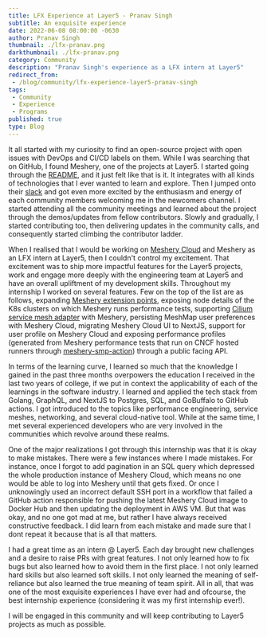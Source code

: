 ```yaml
---
title: LFX Experience at Layer5 - Pranav Singh
subtitle: An exquisite experience
date: 2022-06-08 08:00:00 -0630
author: Pranav Singh
thumbnail: ./lfx-pranav.png
darkthumbnail: ./lfx-pranav.png
category: Community
description: "Pranav Singh's experience as a LFX intern at Layer5"
redirect_from:
 - /blog/community/lfx-experience-layer5-pranav-singh
tags:
 - Community
 - Experience
 - Programs
published: true
type: Blog
---
```



<BlogWrapper>

It all started with my curiosity to find an open-source project with open issues with DevOps and CI/CD labels on them. 
While I was searching that on GitHub, I found <Link to="/service-mesh-management/meshery">Meshery</Link>, one of the projects at Layer5. I started going through the 
[README](https://github.com/meshery/meshery#readme), and it just felt like that is it. 
It integrates with all kinds of technologies that I ever wanted to learn and explore. Then I jumped onto their [slack](http://slack.layer5.io/) and got even 
more excited by the enthusiasm and energy of each community members welcoming me in the newcomers channel. I started attending all the community meetings and 
learned about the project through the demos/updates from fellow contributors. Slowly and gradually, I started contributing too, then delivering updates in the 
community calls, and consequently started climbing the contributor ladder.

When I realised that I would be working on [Meshery Cloud](https://meshery.layer5.io) and <Link to="/service-mesh-management/meshery">Meshery</Link> as an LFX intern at Layer5, then I couldn't control my excitement. 
That excitement was to ship more impactful features for the Layer5 projects, work and engage more deeply with the engineering team at Layer5 and have an overall 
upliftment of my development skills.  Throughout my internship I worked on several features. Few on the top of the list are as follows, expanding 
[Meshery extension points](https://docs.meshery.io/extensibility), exposing node details of the K8s clusters on which Meshery runs <Link to="/projects/service-mesh-performance">performance tests</Link>, 
supporting [Cilium service mesh adapter](https://github.com/meshery/meshery-cilium) with Meshery, persisting <Link to="/meshmap">MeshMap</Link> user preferences with 
Meshery Cloud, migrating Meshery Cloud UI to NextJS, support for user profile on Meshery Cloud and exposing performance profiles 
(generated from Meshery performance tests that run on CNCF hosted runners through [meshery-smp-action](https://github.com/layer5io/meshery-smp-action)) 
through a public facing API.

In terms of the learning curve, I learned so much that the knowledge I gained in the past three months overpowers the education I received in the last two years of college, 
if we put in context the applicability of each of the learnings in the software industry. 
I learned and applied the tech stack from Golang, GraphQL, and NextJS to Postgres, SQL, and GoBuffalo to GitHub actions. I got introduced to the topics like 
performance engineering, service meshes, networking, and several cloud-native tool. While at the same time, I met several experienced developers who are very involved in 
the communities which revolve around these realms.

One of the major realizations I got through this internship was that it is okay to make mistakes. There were a few instances where I made mistakes. 
For instance, once I forgot to add pagination in an SQL query which depressed the whole production instance of Meshery Cloud, which means no one would be able 
to log into Meshery until that gets fixed. Or once I unknowingly used an incorrect default SSH port in a workflow that failed a GitHub action responsible for 
pushing the latest Meshery Cloud image to Docker Hub and then updating the deployment in AWS VM. But that was okay, and no one got mad at me, but rather I have 
always received constructive feedback. I did learn from each mistake and made sure that I dont repeat it because that is all that matters.

I had a great time as an intern @ Layer5. Each day brought new challenges and a desire to raise PRs with great features. I not only learned how to fix bugs but also 
learned how to avoid them in the first place. I not only learned hard skills but also learned soft skills. I not only learned the meaning of self-reliance but also learned 
the true meaning of team spirit. All in all, that was one of the most exquisite experiences I have ever had and ofcourse, the best internship experience 
(considering it was my first internship ever!). 

I will be engaged in this community and will keep contributing to Layer5 projects as much as possible.

</BlogWrapper>
